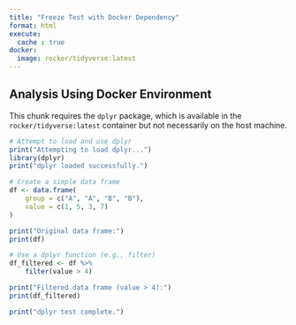 ```yaml
---
title: "Freeze Test with Docker Dependency"
format: html
execute:
  cache : true
docker:
  image: rocker/tidyverse:latest
---
```


## Analysis Using Docker Environment

This chunk requires the `dplyr` package, which is available in the
`rocker/tidyverse:latest` container but not necessarily on the host machine.

```r

# Attempt to load and use dplyr
print("Attempting to load dplyr...")
library(dplyr)
print("dplyr loaded successfully.")

# Create a simple data frame
df <- data.frame(
    group = c("A", "A", "B", "B"),
    value = c(1, 5, 3, 7)
)

print("Original data frame:")
print(df)

# Use a dplyr function (e.g., filter)
df_filtered <- df %>%
    filter(value > 4)

print("Filtered data frame (value > 4):")
print(df_filtered)

print("dplyr test complete.")
```
